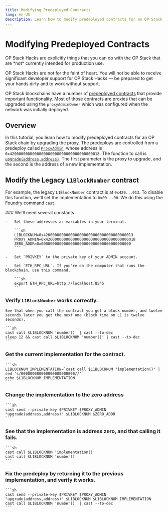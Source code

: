 ```yaml
---
title: Modifying Predeployed Contracts
lang: en-US
description: Learn how to modify predeployed contracts for an OP Stack chain by upgrading the proxy.
---
```



# Modifying Predeployed Contracts

<Callout type="warning">
  OP Stack Hacks are explicitly things that you can do with the OP Stack that are *not* currently intended for production use.

  OP Stack Hacks are not for the faint of heart. You will not be able to receive significant developer support for OP Stack Hacks — be prepared to get your hands dirty and to work without support.
</Callout>

OP Stack blockchains have a number of [predeployed contracts](https://github.com/ethereum-optimism/optimism/blob/129032f15b76b0d2a940443a39433de931a97a44/packages/contracts-bedrock/src/constants.ts) that provide important functionality.
Most of those contracts are proxies that can be upgraded using the `proxyAdminOwner` which was configured when the network was initially deployed.

## Overview
In this tutorial, you learn how to modify predeployed contracts for an OP Stack chain by upgrading the proxy. The predeploys are controlled from a predeploy called [`ProxyAdmin`](https://github.com/ethereum-optimism/optimism/blob/129032f15b76b0d2a940443a39433de931a97a44/packages/contracts-bedrock/contracts/universal/ProxyAdmin.sol), whose address is `0x4200000000000000000000000000000000000018`.
The function to call is [`upgrade(address,address)`](https://github.com/ethereum-optimism/optimism/blob/129032f15b76b0d2a940443a39433de931a97a44/packages/contracts-bedrock/contracts/universal/ProxyAdmin.sol#L205-L229).
The first parameter is the proxy to upgrade, and the second is the address of a new implementation.

## Modify the Legacy `L1BlockNumber` contract
For example, the legacy `L1BlockNumber` contract is at `0x420...013`.
To disable this function, we'll set the implementation to `0x00...00`.
We do this using the [Foundry](https://book.getfoundry.sh/) command `cast`.

<Steps>
### We'll need several constants.

    -   Set these addresses as variables in your terminal.

        ```sh
        L1BLOCKNUM=0x4200000000000000000000000000000000000013
        PROXY_ADMIN=0x4200000000000000000000000000000000000018
        ZERO_ADDR=0x0000000000000000000000000000000000000000
        ```

    -   Set `PRIVKEY` to the private key of your ADMIN account.

    -   Set `ETH_RPC_URL`. If you're on the computer that runs the blockchain, use this command.

        ```sh
        export ETH_RPC_URL=http://localhost:8545
        ```

### Verify `L1BlockNumber` works correctly.
    See that when you call the contract you get a block number, and twelve seconds later you get the next one (block time on L1 is twelve seconds).

    ```sh
    cast call $L1BLOCKNUM 'number()' | cast --to-dec
    sleep 12 && cast call $L1BLOCKNUM 'number()' | cast --to-dec
    ```

### Get the current implementation for the contract.

    ```sh
    L1BLOCKNUM_IMPLEMENTATION=`cast call $L1BLOCKNUM "implementation()" | sed 's/000000000000000000000000//'`
    echo $L1BLOCKNUM_IMPLEMENTATION 
    ```

### Change the implementation to the zero address

    ```sh
    cast send --private-key $PRIVKEY $PROXY_ADMIN "upgrade(address,address)" $L1BLOCKNUM $ZERO_ADDR
    ```

### See that the implementation is address zero, and that calling it fails.

    ```sh
    cast call $L1BLOCKNUM 'implementation()'
    cast call $L1BLOCKNUM 'number()'
    ```

### Fix the predeploy by returning it to the previous implementation, and verify it works.

    ```sh
    cast send --private-key $PRIVKEY $PROXY_ADMIN "upgrade(address,address)" $L1BLOCKNUM $L1BLOCKNUM_IMPLEMENTATION
    cast call $L1BLOCKNUM 'number()' | cast --to-dec
    ```
</Steps>